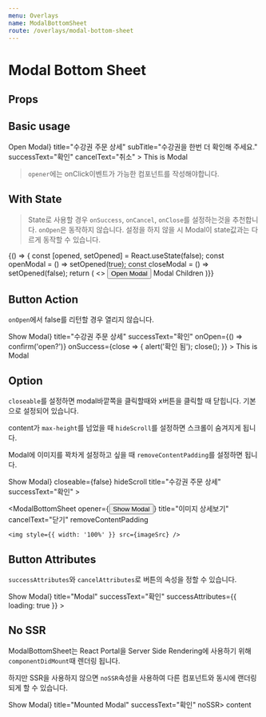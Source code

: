```yaml
---
menu: Overlays
name: ModalBottomSheet
route: /overlays/modal-bottom-sheet
---
```



# Modal Bottom Sheet

## Props

<Props of={ModalBottomSheet} />

## Basic usage

<Playground>
  <ModalBottomSheet
    opener={<Button>Open Modal</Button>}
    title="수강권 주문 상세"
    subTitle="수강권을 한번 더 확인해 주세요."
    successText="확인"
    cancelText="취소"
  >
    This is Modal
  </ModalBottomSheet>
</Playground>

> `opener`에는 onClick이벤트가 가능한 컴포넌트를 작성해야합니다.

## With State

> State로 사용할 경우 `onSuccess`, `onCancel`, `onClose`를 설정하는것을 추천합니다.
> `onOpen`은 동작하지 않습니다.
> 설정을 하지 않을 시 Modal이 state값과는 다르게 동작할 수 있습니다.

<Playground>
  {() => {
    const [opened, setOpened] = React.useState(false);
    const openModal = () => setOpened(true);
    const closeModal = () => setOpened(false);
    return (
      <>
        <Button onClick={openModal}>Open Modal</Button>
        <ModalBottomSheet title="State Modal" subTitle="this is state modal" opened={opened} cancelText="취소" onCancel={closeModal} onClose={closeModal}>
          Modal Children
        </ModalBottomSheet>
      </>
    )}}
</Playground>

## Button Action

`onOpen`에서 false를 리턴할 경우 열리지 않습니다.

<Playground>
  <ModalBottomSheet
    opener={<Button>Show Modal</Button>}
    title="수강권 주문 상세"
    successText="확인"
    onOpen={() => confirm('open?')}
    onSuccess={close => {
      alert('확인 됨');
      close();
    }}
  >
    This is Modal
  </ModalBottomSheet>
</Playground>

## Option

`closeable`를 설정하면 modal바깥쪽을 클릭할때와 x버튼을 클릭할 때 닫힙니다. 기본으로 설정되어 있습니다.

content가 `max-height`를 넘었을 때
`hideScroll`를 설정하면 스크롤이 숨겨지게 됩니다.

Modal에 이미지를 꽉차게 설정하고 싶을 때 `removeContentPadding`를 설정하면 됩니다.

<Playground>
  <ModalBottomSheet
    opener={<Button>Show Modal</Button>}
    closeable={false}
    hideScroll
    title="수강권 주문 상세"
    successText="확인"
  >
    <LongContent />
  </ModalBottomSheet>

  <ModalBottomSheet
    opener={<Button>Show Modal</Button>}
    title="이미지 상세보기"
    cancelText="닫기"
    removeContentPadding
  >
    <img style={{ width: '100%' }} src={imageSrc} />
  </ModalBottomSheet>
</Playground>

## Button Attributes

`successAttributes`와 `cancelAttributes`로 버튼의 속성을 정할 수 있습니다.

<Playground>
  <ModalBottomSheet
    opener={<Button>Show Modal</Button>}
    title="Modal"
    successText="확인"
    successAttributes={{ loading: true }}
    >

  </ModalBottomSheet>
</Playground>

## No SSR

ModalBottomSheet는 React Portal을 Server Side Rendering에 사용하기 위해 `componentDidMount`때 렌더링 됩니다.

하지만 SSR을 사용하지 않으면 `noSSR`속성을 사용하여 다른 컴포넌트와 동시에 랜더링되게 할 수 있습니다.

<Playground>
  <ModalBottomSheet opener={<Button>Show Modal</Button>} title="Mounted Modal" successText="확인" noSSR>
    content
  </ModalBottomSheet>
</Playground>
